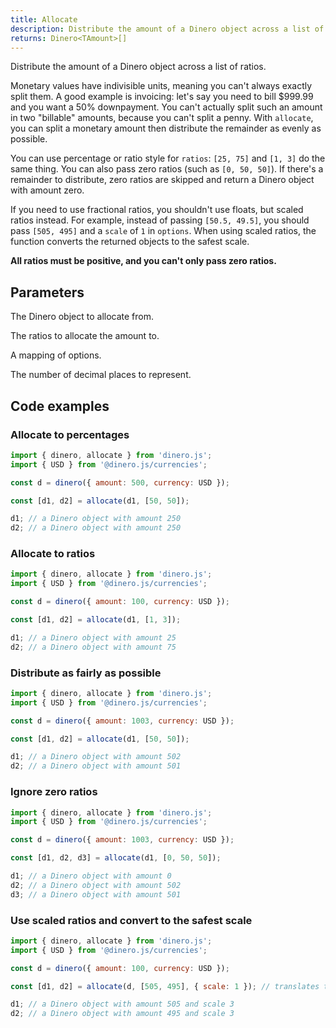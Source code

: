 ```yaml
---
title: Allocate
description: Distribute the amount of a Dinero object across a list of ratios.
returns: Dinero<TAmount>[]
---
```


Distribute the amount of a Dinero object across a list of ratios.

Monetary values have indivisible units, meaning you can't always exactly split them. A good example is invoicing: let's say you need to bill $999.99 and you want a 50% downpayment. You can't actually split such an amount in two "billable" amounts, because you can't split a penny. With `allocate`, you can split a monetary amount then distribute the remainder as evenly as possible.

You can use percentage or ratio style for `ratios`: `[25, 75]` and `[1, 3]` do the same thing. You can also pass zero ratios (such as `[0, 50, 50]`). If there's a remainder to distribute, zero ratios are skipped and return a Dinero object with amount zero.

If you need to use fractional ratios, you shouldn't use floats, but scaled ratios instead. For example, instead of passing `[50.5, 49.5]`, you should pass `[505, 495]` and a `scale` of `1` in `options`. When using scaled ratios, the function converts the returned objects to the safest scale.

**All ratios must be positive, and you can't only pass zero ratios.**

## Parameters

<Parameters>

<Parameter name="dineroObject" type="Dinero<TAmount>" required={true}>

The Dinero object to allocate from.

</Parameter>

<Parameter name="ratios" type="TAmount[]" required={true}>

The ratios to allocate the amount to.

</Parameter>

<Parameter name="options" type="AllocateOptions<TAmount>" required={false}>

A mapping of options.

</Parameter>

<Parameter name="options.scale" type="TAmount" required={true}>

The number of decimal places to represent.

</Parameter>

</Parameters>

## Code examples

### Allocate to percentages

```js
import { dinero, allocate } from 'dinero.js';
import { USD } from '@dinero.js/currencies';

const d = dinero({ amount: 500, currency: USD });

const [d1, d2] = allocate(d1, [50, 50]);

d1; // a Dinero object with amount 250
d2; // a Dinero object with amount 250
```

### Allocate to ratios

```js
import { dinero, allocate } from 'dinero.js';
import { USD } from '@dinero.js/currencies';

const d = dinero({ amount: 100, currency: USD });

const [d1, d2] = allocate(d1, [1, 3]);

d1; // a Dinero object with amount 25
d2; // a Dinero object with amount 75
```

### Distribute as fairly as possible

```js
import { dinero, allocate } from 'dinero.js';
import { USD } from '@dinero.js/currencies';

const d = dinero({ amount: 1003, currency: USD });

const [d1, d2] = allocate(d1, [50, 50]);

d1; // a Dinero object with amount 502
d2; // a Dinero object with amount 501
```

### Ignore zero ratios

```js
import { dinero, allocate } from 'dinero.js';
import { USD } from '@dinero.js/currencies';

const d = dinero({ amount: 1003, currency: USD });

const [d1, d2, d3] = allocate(d1, [0, 50, 50]);

d1; // a Dinero object with amount 0
d2; // a Dinero object with amount 502
d3; // a Dinero object with amount 501
```

### Use scaled ratios and convert to the safest scale

```js
import { dinero, allocate } from 'dinero.js';
import { USD } from '@dinero.js/currencies';

const d = dinero({ amount: 100, currency: USD });

const [d1, d2] = allocate(d, [505, 495], { scale: 1 }); // translates to ratios 50.5 and 49.5

d1; // a Dinero object with amount 505 and scale 3
d2; // a Dinero object with amount 495 and scale 3
```
